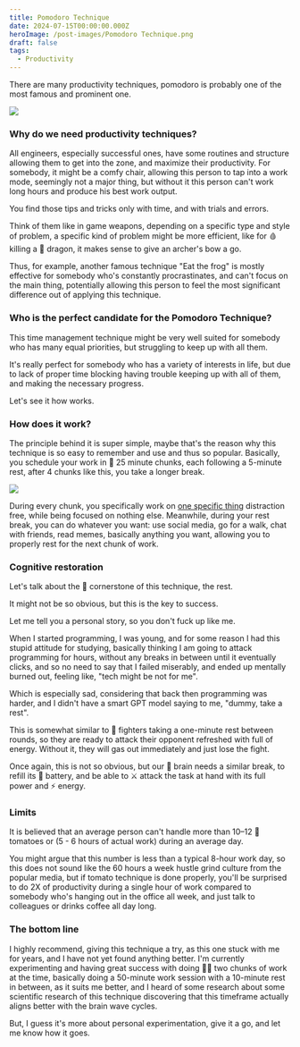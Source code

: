 ```yaml
---
title: Pomodoro Technique
date: 2024-07-15T00:00:00.000Z
heroImage: /post-images/Pomodoro Technique.png
draft: false
tags:
  - Productivity
---
```


There are many productivity techniques, pomodoro is probably one of the most famous and prominent one.

![](</post-images/Pomodoro Technique ILLUSTRATION (intro joke).png>)

### Why do we need productivity techniques?

All engineers, especially successful ones, have some routines and structure allowing them to get into the zone, and maximize their productivity. For somebody, it might be a comfy chair, allowing this person to tap into a work mode, seemingly not a major thing, but without it this person can't work long hours and produce his best work output.

You find those tips and tricks only with time, and with trials and errors.

Think of them like in game weapons, depending on a specific type and style of problem, a specific kind of problem might be more efficient, like for 🩸 killing a 🐲 dragon, it makes sense to give an archer's bow a go.

Thus, for example, another famous technique "Eat the frog" is mostly effective for somebody who's constantly procrastinates, and can't focus on the main thing, potentially allowing this person to feel the most significant difference out of applying this technique.

### Who is the perfect candidate for the Pomodoro Technique?

This time management technique might be very well suited for somebody who has many equal priorities, but struggling to keep up with all them.

It's really perfect for somebody who has a variety of interests in life, but due to lack of proper time blocking having trouble keeping up with all of them, and making the necessary progress.

Let's see it how works.

### How does it work?

The principle behind it is super simple, maybe that's the reason why this technique is so easy to remember and use and thus so popular. Basically, you schedule your work in 🍅 25 minute chunks, each following a 5-minute rest, after 4 chunks like this, you take a longer break.

![](</post-images/Pomodoro Technique ILLUSTRATION (principle).png>)

During every chunk, you specifically work on [one specific thing](https://alex-code.com/post/2024-02-15-one-thing) distraction free, while being focused on nothing else. Meanwhile, during your rest break, you can do whatever you want: use social media, go for a walk, chat with friends, read memes, basically anything you want, allowing you to properly rest for the next chunk of work.

### Cognitive restoration

Let's talk about the 💠 cornerstone of this technique, the rest.

It might not be so obvious, but this is the key to success.

Let me tell you a personal story, so you don't fuck up like me.

When I started programming, I was young, and for some reason I had this stupid attitude for studying, basically thinking I am going to attack programming for hours, without any breaks in between until it eventually clicks, and so no need to say that I failed miserably, and ended up mentally burned out, feeling like, "tech might be not for me".

Which is especially sad, considering that back then programming was harder, and I didn't have a smart GPT model saying to me, "dummy, take a rest".

This is somewhat similar to 🥊 fighters taking a one-minute rest between rounds, so they are ready to attack their opponent refreshed with full of energy. Without it, they will gas out immediately and just lose the fight.

Once again, this is not so obvious, but our 🧠 brain needs a similar break, to refill its 🔋 battery, and be able to ⚔ attack the task at hand with its full power and ⚡ energy.

### Limits

It is believed that an average person can't handle more than 10–12 🍅 tomatoes or (5 - 6 hours of actual work) during an average day.

You might argue that this number is less than a typical 8-hour work day, so this does not sound like the 60 hours a week hustle grind culture from the popular media, but if tomato technique is done properly, you'll be surprised to do 2X of productivity during a single hour of work compared to somebody who's hanging out in the office all week, and just talk to colleagues or drinks coffee all day long.

### The bottom line

I highly recommend, giving this technique a try, as this one stuck with me for years, and I have not yet found anything better. I'm currently experimenting and having great success with doing 🍅🍅 two chunks of work at the time, basically doing a 50-minute work session with a 10-minute rest in between, as it suits me better, and I heard of some research about some scientific research of this technique discovering that this timeframe actually aligns better with the brain wave cycles.

But, I guess it's more about personal experimentation, give it a go, and let me know how it goes.
